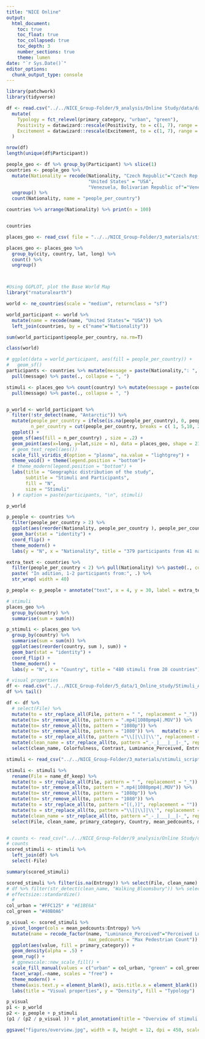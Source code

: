 ```yaml
---
title: "NICE Online"
output: 
  html_document:
    toc: true
    toc_float: true
    toc_collapsed: true
    toc_depth: 3
    number_sections: true
    theme: lumen
date: "`r Sys.Date()`"
editor_options: 
  chunk_output_type: console
---
```


```r
library(patchwork)
library(tidyverse)

df <- read.csv("../../NICE_Group-Folder/9_analysis/Online Study/data/data_pruned_for_analysis_2022-09-14.csv") |>
  mutate(
    Typology = fct_relevel(primary_category, "urban", "green"),
    Positivity = datawizard::rescale(Positivity, to = c(1, 7), range = c(1, 9)),
    Excitement = datawizard::rescale(Excitement, to = c(1, 7), range = c(1, 9))
  )

nrow(df)
length(unique(df$Participant))

people_geo <- df %>% group_by(Participant) %>% slice(1)
countries <- people_geo %>%
  mutate(Nationality = recode(Nationality, "Czech Republic"="Czech Rep.",
                              "United States" = "USA",
                              "Venezuela, Bolivarian Republic of"="Venezuela" )) %>%
  ungroup() %>%
  count(Nationality, name = "people_per_country")

countries %>% arrange(Nationality) %>% print(n = 100)


countries

places_geo <- read_csv( file = "../../NICE_Group-Folder/3_materials/stimuli_scripts/final_set_geocoded.csv")

places_geo <- places_geo %>%
  group_by(city, country, lat, long) %>%
  count() %>%
  ungroup()



#Using GGPLOT, plot the Base World Map
library("rnaturalearth")

world <- ne_countries(scale = "medium", returnclass = "sf")

world_participant <- world %>%
  mutate(name = recode(name, "United States"= "USA")) %>%
  left_join(countries, by = c("name"="Nationality"))

sum(world_participant$people_per_country, na.rm=T)

class(world)

# ggplot(data = world_participant, aes(fill = people_per_country)) +
#   geom_sf()
participants <- countries %>% mutate(message = paste(Nationality,": ", people_per_country)) %>%
  pull(message) %>% paste(., collapse = ", ")

stimuli <- places_geo %>% count(country) %>% mutate(message = paste(country,": ", n)) %>%
  pull(message) %>% paste(., collapse = ", ")


p_world <- world_participant %>%
  filter(!str_detect(name, "Antarctic")) %>%
  mutate(people_per_country = ifelse(is.na(people_per_country), 0, people_per_country),
         n_per_country = cut(people_per_country, breaks = c( 1, 5,10, 20, 40, 60, 1000), labels = c("1-5", "5-10", "10-20", "20-40", "40-60", ">60") )) %>%
  ggplot() +
  geom_sf(aes(fill = n_per_country) , size = .2) +
  geom_point(aes(x=long, y=lat,size = n), data = places_geo, shape = 21, colour="black", stroke  = 1 ) +
  # geom_text_repel(aes())
  scale_fill_viridis_d(option = "plasma", na.value = "lightgrey") +
  theme_void() + theme(legend.position = "bottom")+
  # theme_modern(legend.position = "bottom") +
  labs(title = "Geographic distribution of the study",
       subtitle = "Stimuli and Participants",
       fill = "N",
       size = "Stimuli"
  ) # caption = paste(participants, "\n", stimuli)

p_world

p_people <- countries %>%
  filter(people_per_country > 2) %>%
  ggplot(aes(reorder(Nationality, people_per_country ), people_per_country)) +
  geom_bar(stat = "identity") +
  coord_flip() +
  theme_modern() +
  labs(y = "N", x = "Nationality", title = "379 participants from 41 nationaliies")

extra_text <- countries %>%
  filter(people_per_country < 2) %>% pull(Nationality) %>% paste0(., collapse = ", ") %>%
  paste( "In adition, 1-2 participants from:", .) %>%
  str_wrap( width = 40)

p_people <- p_people + annotate("text", x = 4, y = 30, label = extra_text, hjust = 0)

# stimuli
places_geo %>%
  group_by(country) %>%
  summarise(sum = sum(n))

p_stimuli <- places_geo %>%
  group_by(country) %>%
  summarise(sum = sum(n)) %>%
  ggplot(aes(reorder(country, sum ), sum)) +
  geom_bar(stat = "identity") +
  coord_flip() +
  theme_modern() +
  labs(y = "N", x = "Country", title = "480 stimuli from 20 countries")

# visual properties
df <- read.csv("../../NICE_Group-Folder/5_data/1_Online_study/Stimuli_Analysis/data.csv")
df %>% tail()

df <- df %>%
  # select(File) %>%
  mutate(to = str_replace_all(File, pattern = " ", replacement = "_")) %>%  # convert white space to _
  mutate(to= str_remove_all(to, pattern = ".mp4|1080pmp4|.MOV")) %>%
  mutate(to= str_remove_all(to, pattern = "1080p")) %>%
  mutate(to= str_remove_all(to, pattern = "1080")) %>%   mutate(to = str_replace_all(to, pattern ="[(,)]", replacement = "")) %>% # remove ()
  mutate(to = str_replace_all(to, pattern ="\\[|\\]|\\'", replacement = "")) %>%  # remove sqare brackets
  mutate(clean_name = str_replace_all(to, pattern ="_-_|___|__|-_", replacement = "_")) %>%   # clean up "_-_" or "-_" to simply "-"
  select(clean_name, Colorfulness, Contrast, Luminance_Perceived, Entropy)

stimuli <- read_csv("../../NICE_Group-Folder/3_materials/stimuli_scripts/final_set_with_testing_groups_typology_220914.csv")

stimuli <- stimuli %>%
  rename(File = name_df_keep) %>%
  mutate(to = str_replace_all(File, pattern = " ", replacement = "_")) %>%  # convert white space to _
  mutate(to= str_remove_all(to, pattern = ".mp4|1080pmp4|.MOV")) %>%
  mutate(to= str_remove_all(to, pattern = "1080p")) %>%
  mutate(to= str_remove_all(to, pattern = "1080")) %>%
  mutate(to = str_replace_all(to, pattern ="[(,)]", replacement = "")) %>% # remove ()
  mutate(to = str_replace_all(to, pattern ="\\[|\\]|\\'", replacement = "")) %>%  # remove sqare brackets
  mutate(clean_name = str_replace_all(to, pattern ="_-_|___|__|-_", replacement = "_")) %>%
  select(File, clean_name, primary_category, Country, mean_pedcounts, max_pedcounts)


# counts <- read_csv("../../NICE_Group-Folder/9_analysis/Online Study/data/average_count.csv")
# counts
scored_stimuli <- stimuli %>%
  left_join(df) %>%
  select(-File)

summary(scored_stimuli)

scored_stimuli %>% filter(is.na(Entropy)) %>% select(File, clean_name)
# df %>% filter(str_detect(clean_name, "Walking_Bloomsbury")) %>% select(clean_name)
# effectsize::standardize()
  #
col_urban = "#FFC125" # "#E1BE6A"
col_green = "#40B0A6"

p_visual <- scored_stimuli %>%
  pivot_longer(cols = mean_pedcounts:Entropy) %>%
  mutate(name = recode_factor(name, "Luminance_Perceived"="Perceived Luminance", mean_pedcounts = "Average Pedestrian Count",
                              max_pedcounts = "Max Pedestrian Count")) %>%
  ggplot(aes(value, fill = primary_category)) +
  geom_density(alpha = .5) +
  geom_rug() +
  # ggnewscale::new_scale_fill() +
  scale_fill_manual(values = c("urban" = col_urban, "green" = col_green)) +
  facet_wrap(.~name, scales = "free") +
  theme_modern() +
  theme(axis.text.y = element_blank(), axis.title.x = element_blank()) +theme(legend.position = "bottom") +
  labs(title = "Visual properties", y = "Density", fill = "Typology")

p_visual
p1 <- p_world
p2 <- p_people + p_stimuli
(p1 / (p2 / p_visual )) + plot_annotation(title = "Overview of stimuli and participants", tag_levels = "A")

ggsave("figures/overview.jpg", width = 8, height = 12, dpi = 450, scale = 1)
```

